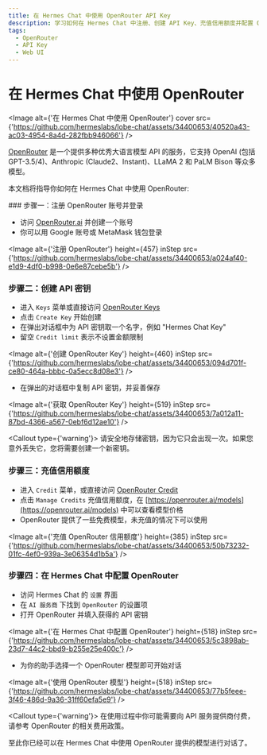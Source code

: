 ```yaml
---
title: 在 Hermes Chat 中使用 OpenRouter API Key
description: 学习如何在 Hermes Chat 中注册、创建 API Key、充值信用额度并配置 OpenRouter，以便开始使用多种优秀大语言模型 API。
tags:
  - OpenRouter
  - API Key
  - Web UI
---
```


# 在 Hermes Chat 中使用 OpenRouter

<Image alt={'在 Hermes Chat 中使用 OpenRouter'} cover src={'https://github.com/hermeslabs/lobe-chat/assets/34400653/40520a43-ac03-4954-8a4d-282fbb946066'} />

[OpenRouter](https://openrouter.ai/) 是一个提供多种优秀大语言模型 API 的服务，它支持 OpenAI (包括 GPT-3.5/4)、Anthropic (Claude2、Instant)、LLaMA 2 和 PaLM Bison 等众多模型。

本文档将指导你如何在 Hermes Chat 中使用 OpenRouter:

<Steps>
  ### 步骤一：注册 OpenRouter 账号并登录

  - 访问 [OpenRouter.ai](https://openrouter.ai/) 并创建一个账号
  - 你可以用 Google 账号或 MetaMask 钱包登录

  <Image alt={'注册 OpenRouter'} height={457} inStep src={'https://github.com/hermeslabs/lobe-chat/assets/34400653/a024af40-e1d9-4df0-b998-0e6e87cebe5b'} />

  ### 步骤二：创建 API 密钥

  - 进入 `Keys` 菜单或直接访问 [OpenRouter Keys](https://openrouter.ai/keys)
  - 点击 `Create Key` 开始创建
  - 在弹出对话框中为 API 密钥取一个名字，例如 "Hermes Chat Key"
  - 留空 `Credit limit` 表示不设置金额限制

  <Image alt={'创建 OpenRouter Key'} height={460} inStep src={'https://github.com/hermeslabs/lobe-chat/assets/34400653/094d701f-ce80-464a-bbbc-0a5ecc8d08e3'} />

  - 在弹出的对话框中复制 API 密钥，并妥善保存

  <Image alt={'获取 OpenRouter Key'} height={519} inStep src={'https://github.com/hermeslabs/lobe-chat/assets/34400653/7a012a11-87bd-4366-a567-0ebf6d12ae10'} />

  <Callout type={'warning'}>
    请安全地存储密钥，因为它只会出现一次。如果您意外丢失它，您将需要创建一个新密钥。
  </Callout>

  ### 步骤三：充值信用额度

  - 进入 `Credit` 菜单，或直接访问 [OpenRouter Credit](https://openrouter.ai/credits)
  - 点击 `Manage Credits` 充值信用额度，在 [https://openrouter.ai/models](https://openrouter.ai/models) 中可以查看模型价格
  - OpenRouter 提供了一些免费模型，未充值的情况下可以使用

  <Image alt={'充值 OpenRouter 信用额度'} height={385} inStep src={'https://github.com/hermeslabs/lobe-chat/assets/34400653/50b73232-01fc-4ef0-939a-3e06354d1b5a'} />

  ### 步骤四：在 Hermes Chat 中配置 OpenRouter

  - 访问 Hermes Chat 的 `设置` 界面
  - 在 `AI 服务商` 下找到 `OpenRouter` 的设置项
  - 打开 OpenRouter 并填入获得的 API 密钥

  <Image alt={'在 Hermes Chat 中配置 OpenRouter'} height={518} inStep src={'https://github.com/hermeslabs/lobe-chat/assets/34400653/5c3898ab-23d7-44c2-bbd9-b255e25e400c'} />

  - 为你的助手选择一个 OpenRouter 模型即可开始对话

  <Image alt={'使用 OpenRouter 模型'} height={518} inStep src={'https://github.com/hermeslabs/lobe-chat/assets/34400653/77b5feee-3f46-486d-9a36-31ff60efa5e9'} />

  <Callout type={'warning'}>
    在使用过程中你可能需要向 API 服务提供商付费，请参考 OpenRouter 的相关费用政策。
  </Callout>
</Steps>

至此你已经可以在 Hermes Chat 中使用 OpenRouter 提供的模型进行对话了。
